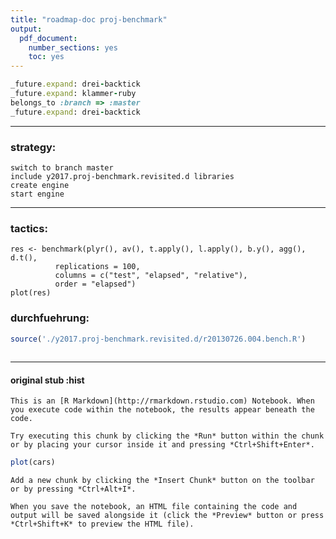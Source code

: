 ```yaml
---
title: "roadmap-doc proj-benchmark"
output: 
  pdf_document: 
    number_sections: yes
    toc: yes
---
```


```ruby
_future.expand: drei-backtick
_future.expand: klammer-ruby
belongs_to :branch => :master
_future.expand: drei-backtick
```
---

### strategy:

    switch to branch master
    include y2017.proj-benchmark.revisited.d libraries
    create engine
    start engine
  
---

### tactics:

    res <- benchmark(plyr(), av(), t.apply(), l.apply(), b.y(), agg(), d.t(),
              replications = 100,
              columns = c("test", "elapsed", "relative"),
              order = "elapsed")
    plot(res)


### durchfuehrung:

```r

source('./y2017.proj-benchmark.revisited.d/r20130726.004.bench.R')
    
```
---
#### original stub :hist

    This is an [R Markdown](http://rmarkdown.rstudio.com) Notebook. When you execute code within the notebook, the results appear beneath the code. 
    
    Try executing this chunk by clicking the *Run* button within the chunk or by placing your cursor inside it and pressing *Ctrl+Shift+Enter*. 


```r
plot(cars)
```

    Add a new chunk by clicking the *Insert Chunk* button on the toolbar or by pressing *Ctrl+Alt+I*.
    
    When you save the notebook, an HTML file containing the code and output will be saved alongside it (click the *Preview* button or press *Ctrl+Shift+K* to preview the HTML file).
